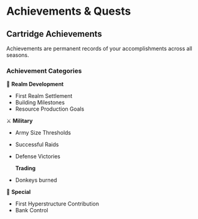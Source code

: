 # Achievements & Quests

## Cartridge Achievements

Achievements are permanent records of your accomplishments across all seasons.

### Achievement Categories

🏰 **Realm Development**

- First Realm Settlement
- Building Milestones
- Resource Production Goals

⚔️ **Military**

- Army Size Thresholds
- Successful Raids
- Defense Victories

  **Trading**

- Donkeys burned

🌟 **Special**

- First Hyperstructure Contribution
- Bank Control
